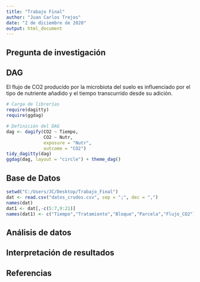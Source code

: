 ```yaml
---
title: "Trabajo Final"
author: "Juan Carlos Trejos"
date: "2 de diciembre de 2020"
output: html_document
---
```


## Pregunta de investigación



## DAG

El flujo de CO2 producido por la microbiota del suelo es influenciado por el tipo de nutriente añadido y el tiempo transcurrido desde su adición.

```r
# Carga de librerías
require(dagitty)
require(ggdag)

# Definición del DAG
dag <- dagify(CO2 ~ Tiempo,
              CO2 ~ Nutr,
              exposure = "Nutr",
              outcome = "CO2")
tidy_dagitty(dag)
ggdag(dag, layout = "circle") + theme_dag()
```

## Base de Datos

```r
setwd("C:/Users/JC/Desktop/Trabajo_Final")
dat <- read.csv("datos_crudos.csv", sep = ";", dec = ",")
names(dat)
dat1 <- dat[,-c(5:7,9:21)]
names(dat1) <- c("Tiempo","Tratamiento","Bloque","Parcela","Flujo_CO2")

```

## Análisis de datos



## Interpretación de resultados



## Referencias

